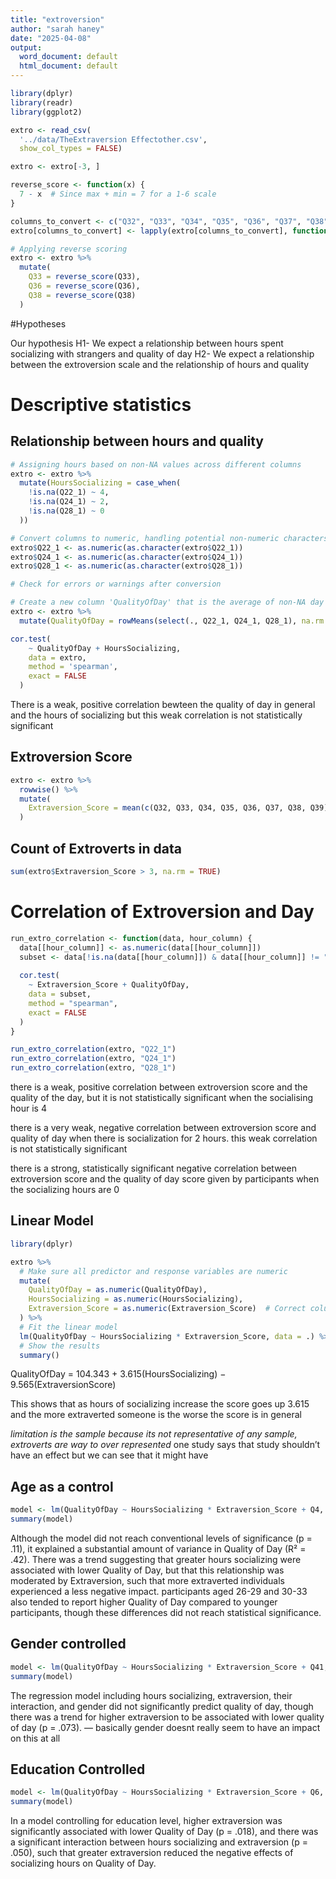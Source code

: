 ```yaml
---
title: "extroversion"
author: "sarah haney"
date: "2025-04-08"
output:
  word_document: default
  html_document: default
---
```


```r
library(dplyr)
library(readr)
library(ggplot2)

extro <- read_csv(
  '../data/TheExtraversion Effectother.csv',
  show_col_types = FALSE)

```


```r

extro <- extro[-3, ]

reverse_score <- function(x) {
  7 - x  # Since max + min = 7 for a 1-6 scale
}

columns_to_convert <- c("Q32", "Q33", "Q34", "Q35", "Q36", "Q37", "Q38", "Q39")
extro[columns_to_convert] <- lapply(extro[columns_to_convert], function(x) as.numeric(as.character(x)))

# Applying reverse scoring
extro <- extro %>%
  mutate(
    Q33 = reverse_score(Q33),
    Q36 = reverse_score(Q36),
    Q38 = reverse_score(Q38)
  )
```

#Hypotheses

Our hypothesis
  H1- We expect a relationship between hours spent socializing with strangers and quality of day
  H2- We expect a relationship between the extroversion scale and the relationship of hours and quality
  
# Descriptive statistics

## Relationship between hours and quality
```r

# Assigning hours based on non-NA values across different columns
extro <- extro %>%
  mutate(HoursSocializing = case_when(
    !is.na(Q22_1) ~ 4,
    !is.na(Q24_1) ~ 2,
    !is.na(Q28_1) ~ 0
  ))

# Convert columns to numeric, handling potential non-numeric characters
extro$Q22_1 <- as.numeric(as.character(extro$Q22_1))
extro$Q24_1 <- as.numeric(as.character(extro$Q24_1))
extro$Q28_1 <- as.numeric(as.character(extro$Q28_1))

# Check for errors or warnings after conversion

```

```r
# Create a new column 'QualityOfDay' that is the average of non-NA day ratings
extro <- extro %>%
  mutate(QualityOfDay = rowMeans(select(., Q22_1, Q24_1, Q28_1), na.rm = TRUE))

```


```r
cor.test(
    ~ QualityOfDay + HoursSocializing,
    data = extro,
    method = 'spearman',
    exact = FALSE
  )
```
There is a weak, positive correlation bewteen the quality of day in general and the hours of socializing but this weak correlation is not statistically significant 

## Extroversion Score 
```r
extro <- extro %>%
  rowwise() %>%
  mutate(
    Extraversion_Score = mean(c(Q32, Q33, Q34, Q35, Q36, Q37, Q38, Q39), na.rm = TRUE)
  )
```

## Count of Extroverts in data
```r
sum(extro$Extraversion_Score > 3, na.rm = TRUE)
```

# Correlation of Extroversion and Day

```r
run_extro_correlation <- function(data, hour_column) {
  data[[hour_column]] <- as.numeric(data[[hour_column]])
  subset <- data[!is.na(data[[hour_column]]) & data[[hour_column]] != "", ]
  
  cor.test(
    ~ Extraversion_Score + QualityOfDay,
    data = subset,
    method = "spearman",
    exact = FALSE
  )
}
```

```r
run_extro_correlation(extro, "Q22_1")
run_extro_correlation(extro, "Q24_1")
run_extro_correlation(extro, "Q28_1")
```

there is a weak, positive correlation between extroversion score and the quality of the day, but it is not statistically significant when the socialising hour is 4 

there is a very weak, negative correlation between extroversion score and quality of day when there is socialization for 2 hours. this weak correlation is not statistically significant 

there is a strong, statistically significant negative correlation between extroversion score and the quality of day score given by participants when the socializing hours are 0  

## Linear Model
```r
library(dplyr)

extro %>%
  # Make sure all predictor and response variables are numeric
  mutate(
    QualityOfDay = as.numeric(QualityOfDay),
    HoursSocializing = as.numeric(HoursSocializing),
    Extraversion_Score = as.numeric(Extraversion_Score)  # Correct column name
  ) %>%
  # Fit the linear model
  lm(QualityOfDay ~ HoursSocializing * Extraversion_Score, data = .) %>%
  # Show the results
  summary()

```
QualityOfDay = 104.343 + 3.615(HoursSocializing) − 9.565(ExtraversionScore)

This shows that as hours of socializing increase the score goes up 3.615 and the more extraverted someone is the worse the score is in general

*limitation is the sample because its not representative of any sample, extroverts are way to over represented
*one study says that study shouldn't have an effect but we can see that it might have

## Age as a control
```r
model <- lm(QualityOfDay ~ HoursSocializing * Extraversion_Score + Q4, data = extro)
summary(model)

```
Although the model did not reach conventional levels of significance (p = .11), it explained a substantial amount of variance in Quality of Day (R² = .42).
There was a trend suggesting that greater hours socializing were associated with lower Quality of Day, but that this relationship was moderated by Extraversion, such that more extraverted individuals experienced a less negative impact.
participants aged 26-29 and 30-33 also tended to report higher Quality of Day compared to younger participants, though these differences did not reach statistical significance.


## Gender controlled
```r
model <- lm(QualityOfDay ~ HoursSocializing * Extraversion_Score + Q41, data = extro)
summary(model)
```
The regression model including hours socializing, extraversion, their interaction, and gender did not significantly predict quality of day, though there was a trend for higher extraversion to be associated with lower quality of day (p = .073). 
--- basically gender doesnt really seem to have an impact on this at all 

## Education Controlled
```r
model <- lm(QualityOfDay ~ HoursSocializing * Extraversion_Score + Q6, data = extro)
summary(model)
```
In a model controlling for education level, higher extraversion was significantly associated with lower Quality of Day (p = .018), and there was a significant interaction between hours socializing and extraversion (p = .050), such that greater extraversion reduced the negative effects of socializing hours on Quality of Day.
